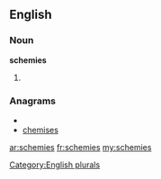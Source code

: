 ==English==

===Noun===
'''schemies'''

# {{plural of|[[schemie]]}}

===Anagrams===
* {{alphagram|ceehimss}}
* [[chemises#English|chemises]]

[[Category:English plurals]]

[[ar:schemies]]
[[fr:schemies]]
[[my:schemies]]